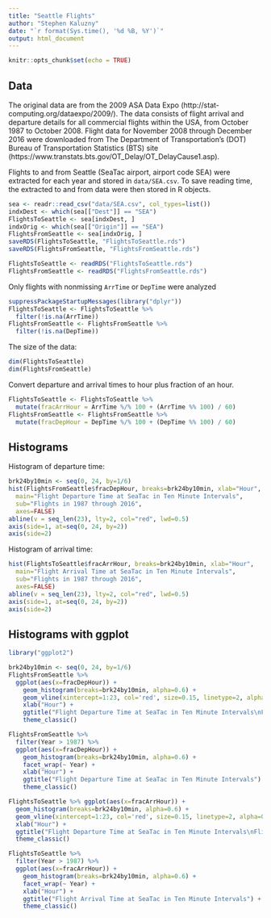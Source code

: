 ```yaml
---
title: "Seattle Flights"
author: "Stephen Kaluzny"
date: "`r format(Sys.time(), '%d %B, %Y')`"
output: html_document
---
```


```r
knitr::opts_chunk$set(echo = TRUE)
```
## Data

The original data are from the 2009 ASA Data Expo (http://stat-computing.org/dataexpo/2009/).
The data consists of flight arrival and departure details
for all commercial flights within the USA,
from October 1987 to October 2008.
Flight data for November 2008 through December 2016 were downloaded from
The Department of Transportation's (DOT)
Bureau of Transportation Statistics (BTS) site
(https://www.transtats.bts.gov/OT_Delay/OT_DelayCause1.asp).

Flights to and from Seattle (SeaTac airport, airport code SEA) were extracted for each year and stored in ```data/SEA.csv```.
To save reading time, the extracted to and from data were then stored in R objects.

```r
sea <- readr::read_csv("data/SEA.csv", col_types=list())
indxDest <- which(sea[["Dest"]] == "SEA")
FlightsToSeattle <- sea[indxDest, ]
indxOrig <- which(sea[["Origin"]] == "SEA")
FlightsFromSeattle <- sea[indxOrig, ]
saveRDS(FlightsToSeattle, "FlightsToSeattle.rds")
saveRDS(FlightsFromSeattle, "FlightsFromSeattle.rds")
```

```r
FlightsToSeattle <- readRDS("FlightsToSeattle.rds")
FlightsFromSeattle <- readRDS("FlightsFromSeattle.rds")
```

Only flights with nonmissing ```ArrTime``` or ```DepTime``` were analyzed
```r
suppressPackageStartupMessages(library("dplyr"))
FlightsToSeattle <- FlightsToSeattle %>%
  filter(!is.na(ArrTime))
FlightsFromSeattle <- FlightsFromSeattle %>%
  filter(!is.na(DepTime))
```
The size of the data:
```r
dim(FlightsToSeattle)
dim(FlightsFromSeattle)
```

Convert departure and arrival times to hour plus fraction of an hour.

```r
FlightsToSeattle <- FlightsToSeattle %>%
  mutate(fracArrHour = ArrTime %/% 100 + (ArrTime %% 100) / 60)
FlightsFromSeattle <- FlightsFromSeattle %>%
  mutate(fracDepHour = DepTime %/% 100 + (DepTime %% 100) / 60)
```

## Histograms

Histogram of departure time:
```r
brk24by10min <- seq(0, 24, by=1/6)
hist(FlightsFromSeattle$fracDepHour, breaks=brk24by10min, xlab="Hour",
  main="Flight Departure Time at SeaTac in Ten Minute Intervals",
  sub="Flights in 1987 through 2016",
  axes=FALSE)
abline(v = seq_len(23), lty=2, col="red", lwd=0.5)
axis(side=1, at=seq(0, 24, by=2))
axis(side=2)
```

Histogram of arrival time:
```r
hist(FlightsToSeattle$fracArrHour, breaks=brk24by10min, xlab="Hour",
  main="Flight Arrival Time at SeaTac in Ten Minute Intervals",
  sub="Flights in 1987 through 2016",
  axes=FALSE)
abline(v = seq_len(23), lty=2, col="red", lwd=0.5)
axis(side=1, at=seq(0, 24, by=2))
axis(side=2)
```

## Histograms with ggplot

```r
library("ggplot2")
```

```r
brk24by10min <- seq(0, 24, by=1/6)
FlightsFromSeattle %>%
  ggplot(aes(x=fracDepHour)) +
    geom_histogram(breaks=brk24by10min, alpha=0.6) +
    geom_vline(xintercept=1:23, col='red', size=0.15, linetype=2, alpha=0.3) +
    xlab("Hour") +
    ggtitle("Flight Departure Time at SeaTac in Ten Minute Intervals\nFlights in 1987 through 2016") +
    theme_classic()
```

```r
FlightsFromSeattle %>%
  filter(Year > 1987) %>%
  ggplot(aes(x=fracDepHour)) +
    geom_histogram(breaks=brk24by10min, alpha=0.6) +
    facet_wrap(~ Year) +
    xlab("Hour") +
    ggtitle("Flight Departure Time at SeaTac in Ten Minute Intervals") +
    theme_classic()
```

```r
FlightsToSeattle %>% ggplot(aes(x=fracArrHour)) +
  geom_histogram(breaks=brk24by10min, alpha=0.6) +
  geom_vline(xintercept=1:23, col='red', size=0.15, linetype=2, alpha=0.3) +
  xlab("Hour") +
  ggtitle("Flight Departure Time at SeaTac in Ten Minute Intervals\nFlights in 1987 through 2016") +
  theme_classic()
```

```r
FlightsToSeattle %>%
  filter(Year > 1987) %>%
  ggplot(aes(x=fracArrHour)) +
    geom_histogram(breaks=brk24by10min, alpha=0.6) +
    facet_wrap(~ Year) +
    xlab("Hour") +
    ggtitle("Flight Arrival Time at SeaTac in Ten Minute Intervals") +
    theme_classic()
```
